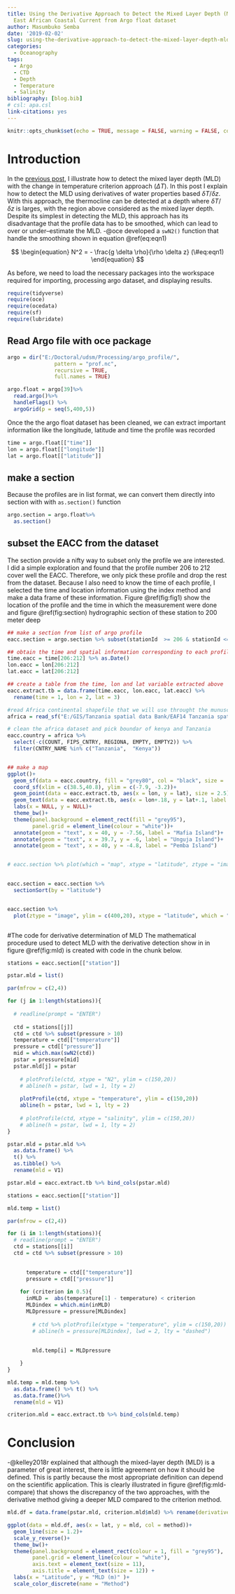 ```yaml
---
title: Using the Derivative Approach to Detect the Mixed Layer Depth (MLD) along the
  East African Coastal Current from Argo float dataset
author: Masumbuko Semba
date: '2019-02-02'
slug: using-the-derivative-approach-to-detect-the-mixed-layer-depth-mld-along-the-east-african-coastal-current-from-argo-float-dataset
categories:
  - Oceanography
tags:
  - Argo
  - CTD
  - Depth
  - Temperature
  - Salinity
bibliography: [blog.bib]
# csl: apa.csl
link-citations: yes
---
```


```r
knitr::opts_chunk$set(echo = TRUE, message = FALSE, warning = FALSE, comment = "")
```


# Introduction

In the [previous post](http://127.0.0.1:4321/02/01/2019/compute-the-mixed-layer-depth-mld-along-the-east-african-coastal-current-from-argo-floats-data/), I illustrate how to detect the mixed layer depth (MLD) with the change in temperature criterion approach ($\Delta T$). In this post I explain how to detect the MLD using derivatives of water properties based $\delta T/ \delta z$. With this approach, the thermocline can be detected at a depth where $\delta T/ \delta z$ is larges, with the region above considered as the mixed layer depth. Despite its simplest in detecting the MLD, this approach has its disadvantage that the profile data has to be smoothed, which can lead to over or under--estimate the MLD. -@oce developed a `swN2()` function that handle the smoothing shown in equation \@ref(eq:eqn1)

$$
\begin{equation}
N^2 = - \frac{g \delta \rho}{\rho \delta z} (\#eq:eqn1)
\end{equation}
$$

As  before, we need to load the necessary packages into the workspace required for importing, processing argo dataset, and displaying results.
```r
require(tidyverse)
require(oce)
require(ocedata)
require(sf)
require(lubridate)
```


## Read Argo file with oce package
```r
argo = dir("E:/Doctoral/udsm/Processing/argo_profile/", 
               pattern = "prof.nc",
               recursive = TRUE, 
               full.names = TRUE)
```

```r
argo.float = argo[39]%>% 
  read.argo()%>% 
  handleFlags() %>% 
  argoGrid(p = seq(5,400,5))

```

Once the the argo float dataset has been cleaned, we can extract important information like the longitude, latitude and time the profile was recorded
```r
time = argo.float[["time"]]
lon = argo.float[["longitude"]]
lat = argo.float[["latitude"]]

```

## make a section
Because the profiles are in list format, we can convert them directly into section with with `as.section()` function
```r

argo.section = argo.float%>%  
  as.section()
```

## subset the EACC from the dataset
The section provide a nifty way to subset only the profile we are interested. I did a simple exploration and found that the profile number 206 to 212 cover well the EACC. Therefore, we only pick these profile and drop the rest from the dataset. Because I also need to know the time of each profile, I selected the time and location information using the index method and make a data frame of these information. Figure \@ref(fig:fig1) show the location of the profile and the time in which the measurement were done and figure \@ref(fig:section) hydrographic section of these station to 200 meter deep

```r
## make a section from list of argo profile
eacc.section = argo.section %>% subset(stationId  >= 206 & stationId <= 212)

## obtain the time and spatial information corresponding to each profile
time.eacc = time[206:212] %>% as.Date()
lon.eacc = lon[206:212]
lat.eacc = lat[206:212]

## create a table from the time, lon and lat variable extracted above
eacc.extract.tb = data.frame(time.eacc, lon.eacc, lat.eacc) %>% 
  rename(time = 1, lon = 2, lat = 3)
```

```r

#read Africa continental shapefile that we will use throught the munuscript as basemap dataset for maps
africa = read_sf("E:/GIS/Tanzania spatial data Bank/EAF14 Tanzania spatial datasets/africa/Spatial/AdmInfr/afcntry.shp")

# clean the africa dataset and pick boundar of kenya and Tanzania
eacc.country = africa %>% 
  select(-c(COUNT, FIPS_CNTRY, REGIONA, EMPTY, EMPTY2)) %>%
  filter(CNTRY_NAME %in% c("Tanzania",  "Kenya"))


## make a map
ggplot()+
  geom_sf(data = eacc.country, fill = "grey80", col = "black", size = .5)+
  coord_sf(xlim = c(38.5,40.8), ylim = c(-7.9, -3.2))+
  geom_point(data = eacc.extract.tb, aes(x = lon, y = lat), size = 2.5) +
  geom_text(data = eacc.extract.tb, aes(x = lon+.18, y = lat+.1, label = time))+
  labs(x = NULL, y = NULL)+
  theme_bw()+
  theme(panel.background = element_rect(fill = "grey95"),
        panel.grid = element_line(colour = "white"))+
  annotate(geom = "text", x = 40, y = -7.56, label = "Mafia Island")+
  annotate(geom = "text", x = 39.7, y = -6, label = "Unguja Island")+
  annotate(geom = "text", x = 40, y = -4.8, label = "Pemba Island")


# eacc.section %>% plot(which = "map", xtype = "latitude", ztype = "image")
  
```

```r
eacc.section = eacc.section %>% 
  sectionSort(by = "latitude") 


eacc.section %>% 
  plot(ztype = "image", ylim = c(400,20), xtype = "latitude", which = "temperature")



```


#The code for derivative determination of MLD
The mathematical procedure used to detect MLD with the derivative detection show in in figure \@ref(fig:mld) is created with code in the chunk below.

```r
stations = eacc.section[["station"]]

pstar.mld = list()

par(mfrow = c(2,4))

for (j in 1:length(stations)){
  
  # readline(prompt = "ENTER")
  
  ctd = stations[[j]]
  ctd = ctd %>% subset(pressure > 10)
  temperature = ctd[["temperature"]]
  pressure = ctd[["pressure"]]
  mid = which.max(swN2(ctd))
  pstar = pressure[mid]
  pstar.mld[j] = pstar
  
    # plotProfile(ctd, xtype = "N2", ylim = c(150,20))
    # abline(h = pstar, lwd = 1, lty = 2)
    
    plotProfile(ctd, xtype = "temperature", ylim = c(150,20))
    abline(h = pstar, lwd = 1, lty = 2)
    
    # plotProfile(ctd, xtype = "salinity", ylim = c(150,20))
    # abline(h = pstar, lwd = 1, lty = 2)
}

pstar.mld = pstar.mld %>%
  as.data.frame() %>%
  t() %>%
  as.tibble() %>%
  rename(mld = V1)

pstar.mld = eacc.extract.tb %>% bind_cols(pstar.mld)


```


```r
stations = eacc.section[["station"]]

mld.temp = list()

par(mfrow = c(2,4))

for (i in 1:length(stations)){
  # readline(prompt = "ENTER")
  ctd = stations[[i]]
  ctd = ctd %>% subset(pressure > 10)
 

      temperature = ctd[["temperature"]]
      pressure = ctd[["pressure"]]
  
    for (criterion in 0.5){
      inMLD =  abs(temperature[1] - temperature) < criterion
      MLDindex = which.min(inMLD)
      MLDpressure = pressure[MLDindex]
      
        # ctd %>% plotProfile(xtype = "temperature", ylim = c(150,20))
        # abline(h = pressure[MLDindex], lwd = 2, lty = "dashed")
        
       
        mld.temp[i] = MLDpressure

    }
}

mld.temp = mld.temp %>% 
  as.data.frame() %>% t() %>% 
  as.data.frame()%>%  
  rename(mld = V1)

criterion.mld = eacc.extract.tb %>% bind_cols(mld.temp)
```

# Conclusion
-@kelley2018r explained that although the mixed-layer depth (MLD) is a parameter of
great interest, there is little agreement on how it should be defined. This is partly
because the most appropriate definition can depend on the scientific application. This is clearly illustrated in figure \@ref(fig:mld-compare) that shows the discrepancy of the two approaches, with the derivative method giving a deeper MLD compared to the criterion method. 

```r

mld.df = data.frame(pstar.mld, criterion.mld$mld) %>% rename(derivative = 4, criterion = 5) %>% gather(key = "method", value = "mld", 4:5)

ggplot(data = mld.df, aes(x = lat, y = mld, col = method))+ 
  geom_line(size = 1.2)+
  scale_y_reverse()+
  theme_bw()+
  theme(panel.background = element_rect(colour = 1, fill = "grey95"),
        panel.grid = element_line(colour = "white"),
        axis.text = element_text(size = 11),
        axis.title = element_text(size = 12)) +
  labs(x = "Latitude", y = "MLD (m)" )+
  scale_color_discrete(name = "Method")



```


